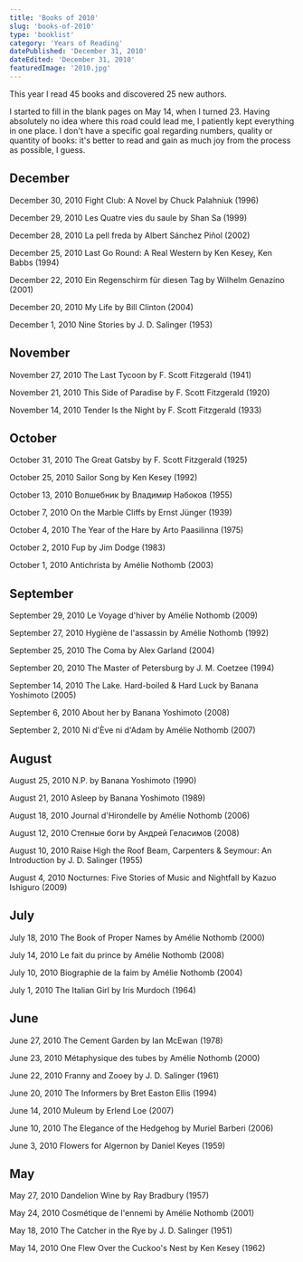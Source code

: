 ```yaml
---
title: 'Books of 2010'
slug: 'books-of-2010'
type: 'booklist'
category: 'Years of Reading'
datePublished: 'December 31, 2010'
dateEdited: 'December 31, 2010'
featuredImage: '2010.jpg'
---
```


This year I read 45 books and discovered 25 new authors.

I started to fill in the blank pages on May 14, when I turned 23. Having
absolutely no idea where this road could lead me, I patiently kept everything in
one place. I don't have a specific goal regarding numbers, quality or quantity
of books: it's better to read and gain as much joy from the process as possible,
I guess.

## December

December 30, 2010 Fight Club: A Novel by Chuck Palahniuk (1996)

December 29, 2010 Les Quatre vies du saule by Shan Sa (1999)

December 28, 2010 La pell freda by Albert Sánchez Piñol (2002)

December 25, 2010 Last Go Round: A Real Western by Ken Kesey, Ken Babbs (1994)

December 22, 2010 Ein Regenschirm für diesen Tag by Wilhelm Genazino (2001)

December 20, 2010 My Life by Bill Clinton (2004)

December 1, 2010 Nine Stories by J. D. Salinger (1953)

## November

November 27, 2010 The Last Tycoon by F. Scott Fitzgerald (1941)

November 21, 2010 This Side of Paradise by F. Scott Fitzgerald (1920)

November 14, 2010 Tender Is the Night by F. Scott Fitzgerald (1933)

## October

October 31, 2010 The Great Gatsby by F. Scott Fitzgerald (1925)

October 25, 2010 Sailor Song by Ken Kesey (1992)

October 13, 2010 Волшебник by Владимир Набоков (1955)

October 7, 2010 On the Marble Cliffs by Ernst Jünger (1939)

October 4, 2010 The Year of the Hare by Arto Paasilinna (1975)

October 2, 2010 Fup by Jim Dodge (1983)

October 1, 2010 Antichrista by Amélie Nothomb (2003)

## September

September 29, 2010 Le Voyage d'hiver by Amélie Nothomb (2009)

September 27, 2010 Hygiène de l'assassin by Amélie Nothomb (1992)

September 25, 2010 The Coma by Alex Garland (2004)

September 20, 2010 The Master of Petersburg by J. M. Coetzee (1994)

September 14, 2010 The Lake. Hard-boiled & Hard Luck by Banana Yoshimoto (2005)

September 6, 2010 About her by Banana Yoshimoto (2008)

September 2, 2010 Ni d'Ève ni d'Adam by Amélie Nothomb (2007)

## August

August 25, 2010 N.P. by Banana Yoshimoto (1990)

August 21, 2010 Asleep by Banana Yoshimoto (1989)

August 18, 2010 Journal d'Hirondelle by Amélie Nothomb (2006)

August 12, 2010 Степные боги by Андрей Геласимов (2008)

August 10, 2010 Raise High the Roof Beam, Carpenters & Seymour: An Introduction
by J. D. Salinger (1955)

August 4, 2010 Nocturnes: Five Stories of Music and Nightfall by Kazuo Ishiguro
(2009)

## July

July 18, 2010 The Book of Proper Names by Amélie Nothomb (2000)

July 14, 2010 Le fait du prince by Amélie Nothomb (2008)

July 10, 2010 Biographie de la faim by Amélie Nothomb (2004)

July 1, 2010 The Italian Girl by Iris Murdoch (1964)

## June

June 27, 2010 The Cement Garden by Ian McEwan (1978)

June 23, 2010 Métaphysique des tubes by Amélie Nothomb (2000)

June 22, 2010 Franny and Zooey by J. D. Salinger (1961)

June 20, 2010 The Informers by Bret Easton Ellis (1994)

June 14, 2010 Muleum by Erlend Loe (2007)

June 10, 2010 The Elegance of the Hedgehog by Muriel Barberi (2006)

June 3, 2010 Flowers for Algernon by Daniel Keyes (1959)

## May

May 27, 2010 Dandelion Wine by Ray Bradbury (1957)

May 24, 2010 Cosmétique de l'ennemi by Amélie Nothomb (2001)

May 18, 2010 The Catcher in the Rye by J. D. Salinger (1951)

May 14, 2010 One Flew Over the Cuckoo's Nest by Ken Kesey (1962)
